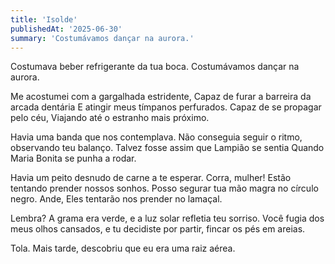 ```yaml
---
title: 'Isolde'
publishedAt: '2025-06-30'
summary: 'Costumávamos dançar na aurora.'
---
```


Costumava beber refrigerante da tua boca.
Costumávamos dançar na aurora.

Me acostumei com a gargalhada estridente,
Capaz de furar a barreira da arcada dentária
E atingir meus tímpanos perfurados.
Capaz de se propagar pelo céu,
Viajando até o estranho mais próximo.

Havia uma banda que nos contemplava.
Não conseguia seguir o ritmo, observando teu balanço.
Talvez fosse assim que Lampião se sentia
Quando Maria Bonita se punha a rodar.

Havia um peito desnudo de carne a te esperar.
Corra, mulher! Estão tentando prender nossos sonhos.
Posso segurar tua mão magra no círculo negro. Ande,
Eles tentarão nos prender no lamaçal.

Lembra? A grama era verde, e a luz solar refletia teu sorriso.
Você fugia dos meus olhos cansados, e tu decidiste por partir, fincar os pés em areias.

Tola. Mais tarde, descobriu que eu era uma raiz aérea.